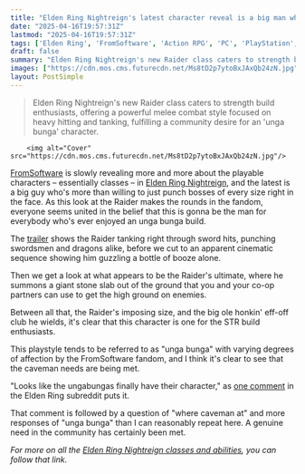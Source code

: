 ```yaml
---
title: "Elden Ring Nightreign's latest character reveal is a big man who loves getting drunk and punching dragons, and he looks like FromSoftware's ultimate tribute to the unga bunga playstyle"
date: "2025-04-16T19:57:31Z"
lastmod: "2025-04-16T19:57:31Z"
tags: ['Elden Ring', 'FromSoftware', 'Action RPG', 'PC', 'PlayStation', 'Xbox', 'Strength Build', 'Melee Combat']
draft: false
summary: "Elden Ring Nightreign's new Raider class caters to strength build enthusiasts, offering a powerful melee combat style focused on heavy hitting and tanking, fulfilling a community desire for an 'unga bunga' character."
images: ["https://cdn.mos.cms.futurecdn.net/Ms8tD2p7ytoBxJAxQb24zN.jpg"]
layout: PostSimple
---
```

> Elden Ring Nightreign's new Raider class caters to strength build enthusiasts, offering a powerful melee combat style focused on heavy hitting and tanking, fulfilling a community desire for an 'unga bunga' character.


        <img alt="Cover" src="https://cdn.mos.cms.futurecdn.net/Ms8tD2p7ytoBxJAxQb24zN.jpg"/>
        
[FromSoftware](https://www.gamesradar.com/tag/fromsoftware/) is slowly revealing more and more about the playable characters – essentially classes – in [Elden Ring Nightreign](https://www.gamesradar.com/games/action-rpg/elden-ring-nightreign-guide/), and the latest is a big guy who's more than willing to just punch bosses of every size right in the face. As this look at the Raider makes the rounds in the fandom, everyone seems united in the belief that this is gonna be the man for everybody who's ever enjoyed an unga bunga build.

The [trailer](https://www.youtube.com/watch?v=-NWcjWwomTY) shows the Raider tanking right through sword hits, punching swordsmen and dragons alike, before we cut to an apparent cinematic sequence showing him guzzling a bottle of booze alone.

Then we get a look at what appears to be the Raider's ultimate, where he summons a giant stone slab out of the ground that you and your co-op partners can use to get the high ground on enemies.

Between all that, the Raider's imposing size, and the big ole honkin' eff-off club he wields, it's clear that this character is one for the STR build enthusiasts.

This playstyle tends to be referred to as "unga bunga" with varying degrees of affection by the FromSoftware fandom, and I think it's clear to see that the caveman needs are being met.

"Looks like the ungabungas finally have their character," as [one comment](https://www.reddit.com/r/Eldenring/comments/1jzuclx/elden_ring_nightreign_brand_new_character_raider/mn8wqwg/) in the Elden Ring subreddit puts it.

That comment is followed by a question of "where caveman at" and more responses of "unga bunga" than I can reasonably repeat here. A genuine need in the community has certainly been met.

*For more on all the *[<em>Elden Ring Nightreign classes and abilities</em>](https://www.gamesradar.com/games/action-rpg/elden-ring-nightreign-classes-characters-nightfarers/)*, you can follow that link.*
        